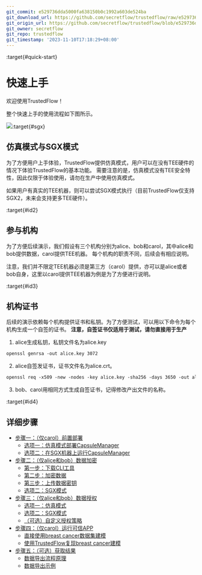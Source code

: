 ```yaml
---
git_commit: e529736dda5000fa638150b0c1992a603de524ba
git_download_url: https://github.com/secretflow/trustedflow/raw/e529736dda5000fa638150b0c1992a603de524ba/docs/quick_start/index.rst
git_origin_url: https://github.com/secretflow/trustedflow/blob/e529736dda5000fa638150b0c1992a603de524ba/docs/quick_start/index.rst
git_owner: secretflow
git_repo: trustedflow
git_timestamp: '2023-11-10T17:18:29+08:00'
---
```


:target{#quick-start}

# <Target id="id1" />快速上手

欢迎使用TrustedFlow！

整个快速上手的使用流程如下图所示。

![](../_assets/quick_start.png):target{#sgx}

## 仿真模式与SGX模式

为了方便用户上手体验，TrustedFlow提供仿真模式，用户可以在没有TEE硬件的情况下体验TrustedFlow的基本功能。
需要注意的是，仿真模式没有TEE安全特性，因此仅限于体验使用，请勿在生产中使用仿真模式。

如果用户有真实的TEE机器，则可以尝试SGX模式执行（目前TrustedFlow仅支持SGX2，未来会支持更多TEE硬件）。

:target{#id2}

## 参与机构

为了方便后续演示，我们假设有三个机构分别为alice、bob和carol，其中alice和bob提供数据，carol提供TEE机器。
每个机构的职责不同，后续会有相应说明。

注意，我们并不限定TEE机器必须是第三方（carol）提供，亦可以是alice或者bob自身，这里以carol提供TEE机器为例是为了方便进行说明。

:target{#id3}

## 机构证书

后续的演示依赖每个机构提供证书和私钥。为了方便测试，可以用以下命令为每个机构生成一个自签的证书。
<strong>注意，自签证书仅适用于测试，请勿直接用于生产</strong>

1. alice生成私钥，私钥文件名为alice.key

```default
openssl genrsa -out alice.key 3072
```

2. alice自签发证书，证书文件名为alice.crt。

```default
openssl req -x509 -new -nodes -key alice.key -sha256 -days 3650 -out alice.crt
```

3. bob、carol用相同方式生成自签证书，记得修改产出文件的名称。

:target{#id4}

## 详细步骤

<TableOfContents>


  - [步骤一：（仅carol）前置部署](step1.mdx)
    - [选项一：仿真模式部署CapsuleManager](step1.mdx#选项一：仿真模式部署CapsuleManager)
    - [选项二：在SGX机器上运行CapsuleManager](step1.mdx#选项二：在SGX机器上运行CapsuleManager)
  - [步骤二：（仅alice和bob）数据加密](step2.mdx)
    - [第一步：下载CLI工具](step2.mdx#第一步：下载CLI工具)
    - [第二步：加密数据](step2.mdx#第二步：加密数据)
    - [第三步：上传数据密钥](step2.mdx#第三步：上传数据密钥)
    - [选项二：SGX模式](step2.mdx#选项二：SGX模式)
  - [步骤三：（仅alice和bob）数据授权](step3.mdx)
    - [选项一：仿真模式](step3.mdx#选项一：仿真模式)
    - [选项二：SGX模式](step3.mdx#选项二：SGX模式)
    - [（可选）自定义授权策略](step3.mdx#（可选）自定义授权策略)
  - [步骤四：（仅carol）运行可信APP](step4.mdx)
    - [直接使用breast cancer数据集建模](step4.mdx#直接使用breast-cancer数据集建模)
    - [使用TrustedFlow复现breast cancer建模](step4.mdx#使用TrustedFlow复现breast-cancer建模)
  - [步骤五：（可选）获取结果](step5.mdx)
    - [数据导出流程原理](step5.mdx#数据导出流程原理)
    - [数据导出示例](step5.mdx#数据导出示例)
</TableOfContents>
